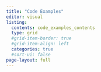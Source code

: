 ```yaml
---
title: "Code Examples"
editor: visual
listing: 
  contents: code_examples_contents
  type: grid
  #grid-item-border: true
  #grid-item-align: left
  categories: true
  #sort-ui: false
page-layout: full
---
```

